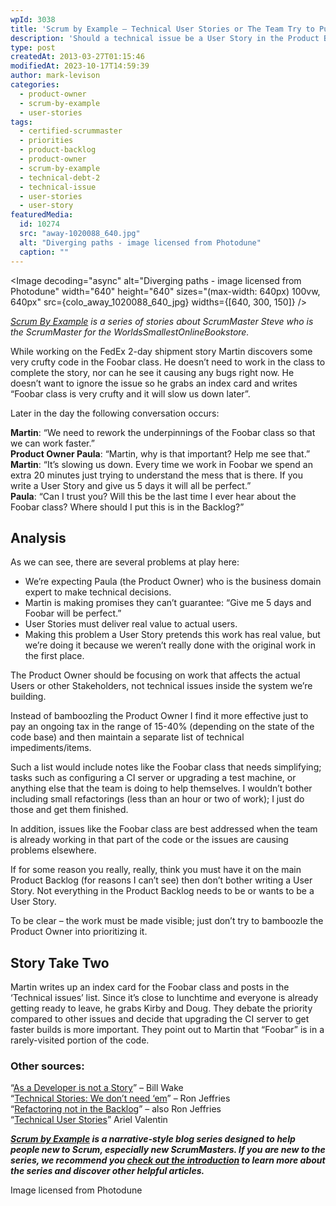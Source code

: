 ```yaml
---
wpId: 3038
title: 'Scrum by Example – Technical User Stories or The Team Try to Pull a Fast One on the Product Owner'
description: 'Should a technical issue be a User Story in the Product Backlog? How Agile teams can handle system tech problems within Scrum.'
type: post
createdAt: 2013-03-27T01:15:46
modifiedAt: 2023-10-17T14:59:39
author: mark-levison
categories:
  - product-owner
  - scrum-by-example
  - user-stories
tags:
  - certified-scrummaster
  - priorities
  - product-backlog
  - product-owner
  - scrum-by-example
  - technical-debt-2
  - technical-issue
  - user-stories
  - user-story
featuredMedia:
  id: 10274
  src: "away-1020088_640.jpg"
  alt: "Diverging paths - image licensed from Photodune"
  caption: ""
---
```





<Image decoding="async" alt="Diverging paths - image licensed from Photodune" width="640" height="640" sizes="(max-width: 640px) 100vw, 640px" src={colo_away_1020088_640_jpg} widths={[640, 300, 150]} />

_[Scrum By Example](/blog/scrum-by-example.html) is a series of stories about ScrumMaster Steve who is the ScrumMaster for the WorldsSmallestOnlineBookstore._

While working on the FedEx 2-day shipment story Martin discovers some very crufty code in the Foobar class. He doesn’t need to work in the class to complete the story, nor can he see it causing any bugs right now. He doesn’t want to ignore the issue so he grabs an index card and writes “Foobar class is very crufty and it will slow us down later”.

Later in the day the following conversation occurs:

**Martin**: “We need to rework the underpinnings of the Foobar class so that we can work faster.”  
**Product Owner Paula**: “Martin, why is that important? Help me see that.”  
**Martin**: “It’s slowing us down. Every time we work in Foobar we spend an extra 20 minutes just trying to understand the mess that is there. If you write a User Story and give us 5 days it will all be perfect.”  
**Paula**: “Can I trust you? Will this be the last time I ever hear about the Foobar class? Where should I put this is in the Backlog?”

## Analysis

As we can see, there are several problems at play here:

*   We’re expecting Paula (the Product Owner) who is the business domain expert to make technical decisions.
*   Martin is making promises they can’t guarantee: “Give me 5 days and Foobar will be perfect.”
*   User Stories must deliver real value to actual users.
*   Making this problem a User Story pretends this work has real value, but we’re doing it because we weren’t really done with the original work in the first place.

The Product Owner should be focusing on work that affects the actual Users or other Stakeholders, not technical issues inside the system we’re building.

Instead of bamboozling the Product Owner I find it more effective just to pay an ongoing tax in the range of 15-40% (depending on the state of the code base) and then maintain a separate list of technical impediments/items.

Such a list would include notes like the Foobar class that needs simplifying; tasks such as configuring a CI server or upgrading a test machine, or anything else that the team is doing to help themselves. I wouldn’t bother including small refactorings (less than an hour or two of work); I just do those and get them finished.

In addition, issues like the Foobar class are best addressed when the team is already working in that part of the code or the issues are causing problems elsewhere.

If for some reason you really, really, think you must have it on the main Product Backlog (for reasons I can’t see) then don’t bother writing a User Story. Not everything in the Product Backlog needs to be or wants to be a User Story.

To be clear – the work must be made visible; just don’t try to bamboozle the Product Owner into prioritizing it.

## Story Take Two

Martin writes up an index card for the Foobar class and posts in the ‘Technical issues’ list. Since it’s close to lunchtime and everyone is already getting ready to leave, he grabs Kirby and Doug. They debate the priority compared to other issues and decide that upgrading the CI server to get faster builds is more important. They point out to Martin that “Foobar” is in a rarely-visited portion of the code.

### Other sources:

“[As a Developer is not a Story](https://www.industriallogic.com/blog/as-a-developer-is-not-a-user-story/)” – Bill Wake  
“[Technical Stories: We don’t need ‘em](https://ronjeffries.com/xprog/articles/technical-stories-we-dont-need-em/)” – Ron Jeffries  
“[Refactoring not in the Backlog](https://ronjeffries.com/xprog/articles/refactoring-not-on-the-backlog/)” – also Ron Jeffries  
“[Technical User Stories](https://blog.arielvalentin.com/2007/09/technical-user-stories.html)” Ariel Valentin

_**[Scrum by Example](/blog/category/scrum-by-example) is a narrative-style blog series designed to help people new to Scrum, especially new ScrumMasters. If you are new to the series, we recommend you [check out the introduction](/blog/scrum-by-example.html) to learn more about the series and discover other helpful articles.**_

Image licensed from Photodune